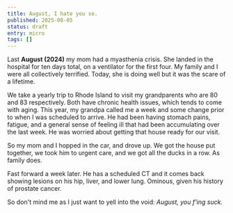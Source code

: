 ```yaml
---
title: August, I hate you so.
published: 2025-08-05
status: draft
entry: micro
tags: []
---
```

Last **August (2024)** my mom had a myasthenia crisis. She landed in the hospital for ten days total, on a ventilator for the first four. My family and I were all collectively terrified. Today, she is doing well but it was the scare of a lifetime.

We take a yearly trip to Rhode Island to visit my grandparents who are 80 and 83 respectively. Both have chronic health issues, which tends to come with aging. This year, my grandpa called me a week and some change prior to when I was scheduled to arrive. He had been having stomach pains, fatigue, and a general sense of feeling ill that had been accumulating over the last week. He was worried about getting that house ready for our visit.

So my mom and I hopped in the car, and drove up. We got the house put together, we took him to urgent care, and we got all the ducks in a row. As family does.

Fast forward a week later. He has a scheduled CT and it comes back showing lesions on his hip, liver, and lower lung. Ominous, given his history of prostate cancer.

So don't mind me as I just want to yell into the void: *August, you f'ing suck.*
